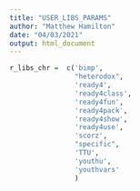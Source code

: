```yaml
---
title: "USER_LIBS_PARAMS"
author: "Matthew Hamilton"
date: "04/03/2021"
output: html_document
---
```

```r
r_libs_chr =  c('bimp',
                "heterodox",
                'ready4',
                'ready4class',
                'ready4fun',
                'ready4pack',
                'ready4show',
                'ready4use',
                'scorz',
                "specific",
                'TTU',
                'youthu',
                'youthvars'
                )
```

